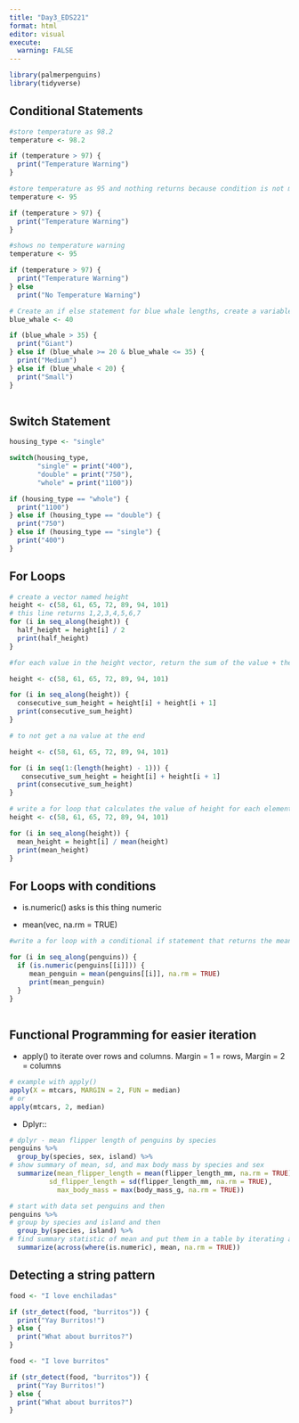 ```yaml
---
title: "Day3_EDS221"
format: html
editor: visual
execute: 
  warning: FALSE
---
```


```r
library(palmerpenguins)
library(tidyverse)
```

## Conditional Statements

```r
#store temperature as 98.2
temperature <- 98.2

if (temperature > 97) {
  print("Temperature Warning")
}

#store temperature as 95 and nothing returns because condition is not met
temperature <- 95

if (temperature > 97) {
  print("Temperature Warning")
}

#shows no temperature warning
temperature <- 95

if (temperature > 97) {
  print("Temperature Warning")
} else
  print("No Temperature Warning")

```

```r
# Create an if else statement for blue whale lengths, create a variable blue whale, which has a value of 40. add an if else statements that returns giant if the length exceeds 35, medium if the length is between 20 and 35, or small if the length is less than 20
blue_whale <- 40

if (blue_whale > 35) {
  print("Giant")
} else if (blue_whale >= 20 & blue_whale <= 35) {
  print("Medium")
} else if (blue_whale < 20) {
  print("Small")
}
 
```

## Switch Statement

```r
housing_type <- "single"

switch(housing_type, 
       "single" = print("400"),
       "double" = print("750"),
       "whole" = print("1100"))

if (housing_type == "whole") {
  print("1100")
} else if (housing_type == "double") {
  print("750")
} else if (housing_type == "single") {
  print("400")
}
```

## For Loops

```r
# create a vector named height
height <- c(58, 61, 65, 72, 89, 94, 101)
# this line returns 1,2,3,4,5,6,7
for (i in seq_along(height)) {
  half_height = height[i] / 2
  print(half_height)
}
```

```r
#for each value in the height vector, return the sum of the value + the one right after it

height <- c(58, 61, 65, 72, 89, 94, 101)

for (i in seq_along(height)) {
  consecutive_sum_height = height[i] + height[i + 1]
  print(consecutive_sum_height)
}

# to not get a na value at the end

height <- c(58, 61, 65, 72, 89, 94, 101)

for (i in seq(1:(length(height) - 1))) {
   consecutive_sum_height = height[i] + height[i + 1]
  print(consecutive_sum_height)
}
```

```r
# write a for loop that calculates the value of height for each element divided by the mean of the entire vector
height <- c(58, 61, 65, 72, 89, 94, 101)

for (i in seq_along(height)) {
  mean_height = height[i] / mean(height)
  print(mean_height)
}


```

## For Loops with conditions

-   is.numeric() asks is this thing numeric

-   mean(vec, na.rm = TRUE)

```r
#write a for loop with a conditional if statement that returns the means of all numeric variables in the penguins dataset

for (i in seq_along(penguins)) {
  if (is.numeric(penguins[[i]])) {
     mean_penguin = mean(penguins[[i]], na.rm = TRUE)
     print(mean_penguin)
  }
}
  
```

## Functional Programming for easier iteration

-   apply() to iterate over rows and columns. Margin = 1 = rows, Margin = 2 = columns

```r
# example with apply()
apply(X = mtcars, MARGIN = 2, FUN = median)
# or
apply(mtcars, 2, median)
```

-   Dplyr::

```r
# dplyr - mean flipper length of penguins by species
penguins %>% 
  group_by(species, sex, island) %>% 
# show summary of mean, sd, and max body mass by species and sex
  summarize(mean_flipper_length = mean(flipper_length_mm, na.rm = TRUE),
          sd_flipper_length = sd(flipper_length_mm, na.rm = TRUE),
            max_body_mass = max(body_mass_g, na.rm = TRUE))

```

```r
# start with data set penguins and then
penguins %>% 
# group by species and island and then 
  group_by(species, island) %>% 
# find summary statistic of mean and put them in a table by iterating across columns where the columns are numeric and remove missing values
  summarize(across(where(is.numeric), mean, na.rm = TRUE))
```

## Detecting a string pattern

```r
food <- "I love enchiladas"

if (str_detect(food, "burritos")) {
  print("Yay Burritos!")
} else {
  print("What about burritos?")
}

food <- "I love burritos"

if (str_detect(food, "burritos")) {
  print("Yay Burritos!")
} else {
  print("What about burritos?")
}

```
